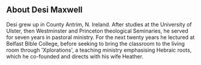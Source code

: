 

## About Desi Maxwell

<Div sx={{ maxWidth: '300px', marginBottom: 3 }}>
    <Desi />
</Div>

Desi grew up in County Antrim, N. Ireland. After studies at the University of Ulster, then Westminster and Princeton theological Seminaries, he served for seven years in pastoral ministry. For the next twenty years he lectured at Belfast Bible College, before seeking to bring the classroom to the living room through 'Xplorations', a teaching ministry emphasising Hebraic roots, which he co-founded and directs with his wife Heather. 

